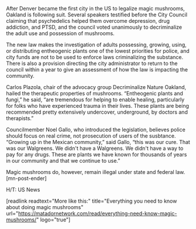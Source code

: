 After Denver became the first city in the US to legalize magic mushrooms, Oakland is following suit. Several speakers testified before the City Council claiming that psychedelics helped them overcome depression, drug addiction, and PTSD, and the council voted unanimously to decriminalize the adult use and possession of mushrooms.

The new law makes the investigation of adults possessing, growing, using, or distributing entheogenic plants one of the lowest priorities for police, and city funds are not to be used to enforce laws criminalizing the substance. There is also a provision directing the city administrator to return to the council within a year to give an assessment of how the law is impacting the community.

Carlos Plazola, chair of the advocacy group Decriminalize Nature Oakland, hailed the therapeutic properties of mushrooms. “Entheogenic plants and fungi,” he said, “are tremendous for helping to enable healing, particularly for folks who have experienced trauma in their lives. These plants are being recommended pretty extensively undercover, underground, by doctors and therapists.”

Councilmember Noel Gallo, who introduced the legislation, believes police should focus on real crime, not prosecution of users of the susbtance. “Growing up in the Mexican community,” said Gallo, “this was our cure. That was our Walgreens. We didn't have a Walgreens. We didn't have a way to pay for any drugs. These are plants we have known for thousands of years in our community and that we continue to use.”

Magic mushrooms do, however, remain illegal under state and federal law. [mn-post-ender]

H/T: US News

[readlink readtext="More like this:" title="Everything you need to know about doing magic mushrooms" url="https://matadornetwork.com/read/everything-need-know-magic-mushrooms/" logo="true"]